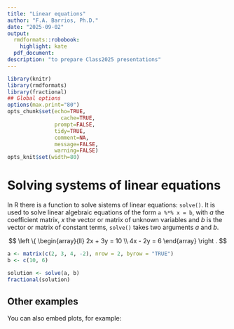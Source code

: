 ```yaml
---
title: "Linear equations"
author: "F.A. Barrios, Ph.D."
date: "2025-09-02"
output:
  rmdformats::robobook:
    highlight: kate
  pdf_document:
description: "to prepare Class2025 presentations"
---
```


```r
library(knitr)
library(rmdformats)
library(fractional)
## Global options
options(max.print="80")
opts_chunk$set(echo=TRUE,
	             cache=TRUE,
               prompt=FALSE,
               tidy=TRUE,
               comment=NA,
               message=FALSE,
               warning=FALSE)
opts_knit$set(width=80)
```

# Solving systems of linear equations

In R there is a function to solve sistems of linear  equations: `solve()`. It is used to solve linear algebraic equations of 
the form `a %*% x = b`, with *a* the coefficient matrix, *x* the vector or matrix of unknown variables and *b* is the vector or 
matrix of constant terms, `solve()` takes two arguments *a* and *b*.

$$  \left \{ \begin{array}{ll}
            2x + 3y  = 10 \\
            4x - 2y  = 6
            \end{array}
    \right .
$$

```r

a <- matrix(c(2, 3, 4, -2), nrow = 2, byrow = "TRUE")
b <- c(10, 6)

solution <- solve(a, b)
fractional(solution)
```

## Other examples

You can also embed plots, for example:
